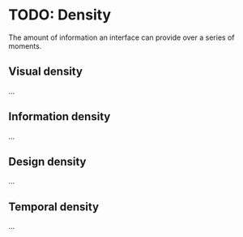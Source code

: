 
<Meta title="Foundations/Density" />

# TODO: Density

The amount of information an interface can provide over a series of moments.

## Visual density

...

## Information density

...

## Design density

...

## Temporal density

...

